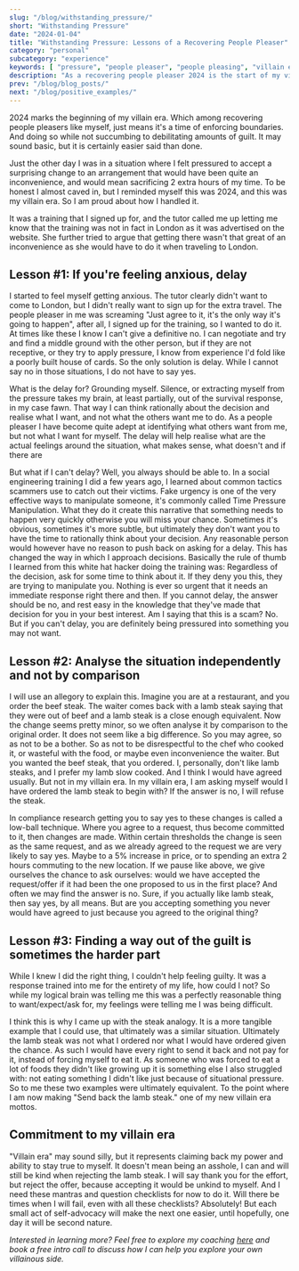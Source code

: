```yaml
---
slug: "/blog/withstanding_pressure/"
short: "Withstanding Pressure"
date: "2024-01-04"
title: "Withstanding Pressure: Lessons of a Recovering People Pleaser"
category: "personal"
subcategory: "experience"
keywords: [ "pressure", "people pleaser", "people pleasing", "villain era", "recovering people pleaser", "setting boundaries", "assertiveness", "people pleasing recovery", "negotiating", "negotiation", "saying no", "self-advocacy", "handle surprises", "handle pressure"]
description: "As a recovering people pleaser 2024 is the start of my villain era. Here are some mantras and techniques I vow to start and continue using in order to enable myself to withstand pressure and set boundaries."
prev: "/blog/blog_posts/"
next: "/blog/positive_examples/"
---
```


2024 marks the beginning of my villain era. Which among recovering people pleasers like myself, just means it's a time of enforcing boundaries. And doing so while not succumbing to debilitating amounts of guilt. It may sound basic, but it is certainly easier said than done. 

Just the other day I was in a situation where I felt pressured to accept a surprising change to an arrangement that would have been quite an inconvenience, and would mean sacrificing 2 extra hours of my time. To be honest I almost caved in, but I reminded myself this was 2024, and this was my villain era. So I am proud about how I handled it. 

It was a training that I signed up for, and the tutor called me up letting me know that the training was not in fact in London as it was advertised on the website. She further tried to argue that getting there wasn't that great of an inconvenience as she would have to do it when traveling to London. 

## Lesson #1: If you're feeling anxious, delay
I started to feel myself getting anxious. The tutor clearly didn't want to come to London, but I didn't really want to sign up for the extra travel. The people pleaser in me was screaming "Just agree to it, it's the only way it's going to happen", after all, I signed up for the training, so I wanted to do it. At times like these I know I can't give a definitive no. I can negotiate and try and find a middle ground with the other person, but if they are not receptive, or they try to apply pressure, I know from experience I'd fold like a poorly built house of cards. So the only solution is delay. While I cannot say no in those situations, I do not have to say yes.

What is the delay for? Grounding myself. Silence, or extracting myself from the pressure takes my brain, at least partially, out of the survival response, in my case fawn. That way I can think rationally about the decision and realise what I want, and not what the others want me to do. As a people pleaser I have become quite adept at identifying what others want from me, but not what I want for myself. The delay will help realise what are the actual feelings around the situation, what makes sense, what doesn't and if there are 

But what if I can't delay? Well, you always should be able to. In a social engineering training I did a few years ago, I learned about common tactics scammers use to catch out their victims. Fake urgency is one of the very effective ways to manipulate someone, it's commonly called Time Pressure Manipulation. What they do it create this narrative that something needs to happen very quickly otherwise you will miss your chance. Sometimes it's obvious, sometimes it's more subtle, but ultimately they don't want you to have the time to rationally think about your decision. Any reasonable person would however have no reason to push back on asking for a delay. This has changed the way in which I approach decisions. Basically the rule of thumb I learned from this white hat hacker doing the training was: Regardless of the decision, ask for some time to think about it. If they deny you this, they are trying to manipulate you. Nothing is ever so urgent that it needs an immediate response right there and then. If you cannot delay, the answer should be no, and rest easy in the knowledge that they've made that decision for you in your best interest. Am I saying that this is a scam? No. But if you can't delay, you are definitely being pressured into something you may not want.

## Lesson #2: Analyse the situation independently and not by comparison

I will use an allegory to explain this. Imagine you are at a restaurant, and you order the beef steak. The waiter comes back with a lamb steak saying that they were out of beef and a lamb steak is a close enough equivalent. Now the change seems pretty minor, so we often analyse it by comparison to the original order. It does not seem like a big difference. So you may agree, so as not to be a bother. So as not to be disrespectful to the chef who cooked it, or wasteful with the food, or maybe even inconvenience the waiter. But you wanted the beef steak, that you ordered. I, personally, don't like lamb steaks, and I prefer my lamb slow cooked. And I think I would have agreed usually. But not in my villain era. In my villain era, I am asking myself would I have ordered the lamb steak to begin with? If the answer is no, I will refuse the steak. 

In compliance research getting you to say yes to these changes is called a low-ball technique. Where you agree to a request, thus become committed to it, then changes are made. Within certain thresholds the change is seen as the same request, and as we already agreed to the request we are very likely to say yes. Maybe to a 5% increase in price, or to spending an extra 2 hours commuting to the new location. If we pause like above, we give ourselves the chance to ask ourselves: would we have accepted the request/offer if it had been the one proposed to us in the first place? And often we may find the answer is no. Sure, if you actually like lamb steak, then say yes, by all means. But are you accepting something you never would have agreed to just because you agreed to the original thing?

## Lesson #3: Finding a way out of the guilt is sometimes the harder part
While I knew I did the right thing, I couldn't help feeling guilty. It was a response trained into me for the entirety of my life, how could I not? So while my logical brain was telling me this was a perfectly reasonable thing to want/expect/ask for, my feelings were telling me I was being difficult. 

I think this is why I came up with the steak analogy. It is a more tangible example that I could use, that ultimately was a similar situation. Ultimately the lamb steak was not what I ordered nor what I would have ordered given the chance. As such I would have every right to send it back and not pay for it, instead of forcing myself to eat it. As someone who was forced to eat a lot of foods they didn't like growing up it is something else I also struggled with: not eating something I didn't like just because of situational pressure. So to me these two examples were ultimately equivalent. To the point where I am now making "Send back the lamb steak." one of my new villain era mottos. 

## Commitment to my villain era
"Villain era" may sound silly, but it represents claiming back my power and ability to stay true to myself. It doesn't mean being an asshole, I can and will still be kind when rejecting the lamb steak. I will say thank you for the effort, but reject the offer, because accepting it would be unkind to myself. And I need these mantras and question checklists for now to do it. Will there be times when I will fail, even with all these checklists? Absolutely! But each small act of self-advocacy will make the next one easier, until hopefully, one day it will be second nature.

_Interested in learning more? Feel free to explore my coaching [here](/coaching/) and book a free intro call to discuss how I can help you explore your own villainous side._